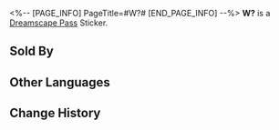 <%-- [PAGE_INFO]
PageTitle=#W?#
[END_PAGE_INFO] --%>
{{Stub|Location information}}
{{Item Infobox
|id          = 223406
|image       = Dreamscape Pass Sticker W.png{{subst:void|<!--$UPLOAD:<<SpriteOutput/TravelBrochure/StickFigures/223406.png>-<Dreamscape Pass Sticker W.png>-<Item Icons>>-->}}
|type        = Dreamscape Pass Sticker
|type2       = Eldritch Dreamfall (I) Stickers
|invCategory = 
|rarity      = 4
|effect      = 
|description = Digital stickers that can be used to decorate the pages of the Dreamtour Handbook. They come in many different styles.
|source1     = [[Find Mullich in the hall outside of the Platinum Guest Rooms and restore his missing emotions]]
}}
{{Description|Extremely harmful.}}
'''W?''' is a [[Dreamscape Pass]] Sticker.

==Sold By==
{{Shop Availability}}

==Other Languages==
{{Other Languages
|en   = W?
|zhs  = W？
|zht  = W？
|ja   = W？
|ko   = W?
|es   = ¿W?
|fr   = W&nbsp;?
|ru   = Дабл Ю?
|th   = W?
|vi   = W?
|de   = W?
|id   = W?
|pt   = W?
}}

==Change History==
{{Change History|2.0}}